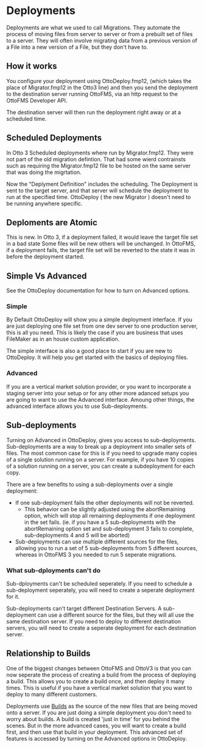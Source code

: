 
# Deployments

Deployments are what we used to call Migrations. They automate the process of moving files from server to server or from a prebuilt set of files to a server. They will often involve migrating data from a previous version of a File into a new version of a File, but they don't have to.

## How it works

You configure your deployment using OttoDeploy.fmp12, (which takes the place of Migrator.fmp12 in the Otto3 line) and then you send the deployment to the destination server running OttoFMS, via an http request to the OttoFMS Developer API.

The destination server will then run the deployment right away or at a scheduled time.

## Scheduled Deployments

In Otto 3 Scheduled deployments where run by Migrator.fmp12. They were not part of the old migration defintion. That had some wierd contrainsts such as requiring the Migrator.fmp12 file to be hosted on the same server that was doing the migrtation.

Now the "Deplyment Definition" includes the scheduling. The Deployment is sent to the target server, and that server will schedule the deployment to run at the specified time. OttoDeploy ( the new Migrator )
doesn't need to be running anywhere specific.

## Deploments are Atomic

This is new. In Otto 3, if a deployment failed, it would leave the target file set in a bad state Some files will be new others will be unchanged. In OttoFMS, if a deployment fails, the target file set will be reverted to the state it was in before the deployment started.

## Simple Vs Advanced

See the OttoDeploy documentation for how to turn on Advanced options.

### Simple

By Default OttoDeploy will show you a simple deployment interface. If you are just deploying one file set from one dev server to one production server, this is all you need. This is likely the case if you are business that uses FileMaker as in an house custom application.

The simple interface is also a good place to start if you are new to OttoDeploy. It will help you get started with the basics of deploying files.

### Advanced

If you are a vertical market solution provider, or you want to incorporate a staging server into your setup or for any other more adanced setups you are going to want to use the Advanced interface. Amoung other things, the advanced interface allows you to use Sub-deployments.

## Sub-deployments

Turning on Advanced in OttoDeploy, gives you access to sub-deployments. Sub-deployments are a way to break up a deployment into smaller sets of files. The most common case for this is if you need to upgrade many copies of a single solution running on a server. For example, if you have 10 copies of a solution running on a server, you can create a subdeployment for each copy.

There are a few benefits to using a sub-deployments over a single deployment:

- If one sub-deployment fails the other deployments will not be reverted.
  - This behavior can be slightly adjusted using the abortRemaining option, which will stop all remaining deployments if one deployment in the set fails. (ie. if you have a 5 sub-deployments with the abortRemaining option set and sub-deployment 3 fails to complete, sub-deployments 4 and 5 will be aborted)
- Sub-deployments can use multiple different sources for the files, allowing you to run a set of 5 sub-deployments from 5 different sources, whereas in OttoFMS 3 you needed to run 5 seperate migrations.

### What sub-dployments can't do

Sub-dployments can't be scheduled seperately. If you need to schedule a sub-deployment seperately, you will need to create a seperate deployment for it.

Sub-deployments can't target different Destination Servers. A sub-deployment can use a different source for the files, but they will all use the same destination server. If you need to deploy to different destination servers, you will need to create a seperate deployment for each destination server.

## Relationship to Builds

<Callout type="info">
	One of the biggest changes between OttoFMS and OttoV3 is that you can now
	seperate the process of creating a build from the process of deploying a
	build. This allows you to create a build once, and then deploy it many times.
	This is useful if you have a vertical market solution that you want to deploy
	to many different customers.
</Callout>

Deployments use [Builds](/concepts/builds) as the source of the new files that are being moved onto a server. If you are just doing a simple deployment you don't need to worry about builds. A build is created 'just in time' for you behind the scenes. But in the more advanced cases, you will want to create a build first, and then use that build in your deployment. This advanced set of features is accessed by turning on the Advanced options in OttoDeploy.
